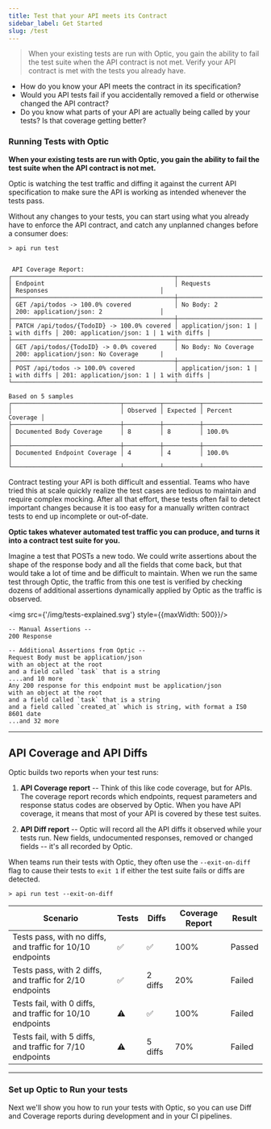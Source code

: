 ```yaml
---
title: Test that your API meets its Contract
sidebar_label: Get Started
slug: /test
---
```




> When your existing tests are run with Optic, you gain the ability to fail the test suite when the API contract is not met. Verify your API contract is met with the tests you already have.


- How do you know your API meets the contract in its specification?
- Would you API tests fail if you accidentally removed a field or otherwise changed the API contract?
- Do you know what parts of your API are actually being called by your tests? Is that coverage getting better?

### Running Tests with Optic

**When your existing tests are run with Optic, you gain the ability to fail the test suite when the API contract is not met.**

Optic is watching the test traffic and diffing it against the current API specification to make sure the API is working as intended whenever the tests pass.

Without any changes to your tests, you can start using what you already have to enforce the API contract, and catch any unplanned changes before a consumer does:

```
> api run test


 API Coverage Report:
┌─────────────────────────────────────────────┬────────────────────────────────────┬─────────────────────────────────────────┐
│ Endpoint                                    │ Requests                           │ Responses                               │
├─────────────────────────────────────────────┼────────────────────────────────────┼─────────────────────────────────────────┤
│ GET /api/todos -> 100.0% covered            │ No Body: 2                         │ 200: application/json: 2                │
├─────────────────────────────────────────────┼────────────────────────────────────┼─────────────────────────────────────────┤
│ PATCH /api/todos/{TodoID} -> 100.0% covered │ application/json: 1 | 1 with diffs │ 200: application/json: 1 | 1 with diffs │
├─────────────────────────────────────────────┼────────────────────────────────────┼─────────────────────────────────────────┤
│ GET /api/todos/{TodoID} -> 0.0% covered     │ No Body: No Coverage               │ 200: application/json: No Coverage      |
├─────────────────────────────────────────────┼────────────────────────────────────┼─────────────────────────────────────────┤
│ POST /api/todos -> 100.0% covered           │ application/json: 1 | 1 with diffs │ 201: application/json: 1 | 1 with diffs │
└─────────────────────────────────────────────┴────────────────────────────────────┴─────────────────────────────────────────┘

Based on 5 samples
┌──────────────────────────────┬──────────┬──────────┬──────────────────┐
│                              │ Observed │ Expected │ Percent Coverage │
├──────────────────────────────┼──────────┼──────────┼──────────────────┤
│ Documented Body Coverage     │ 8        │ 8        │ 100.0%           │
├──────────────────────────────┼──────────┼──────────┼──────────────────┤
│ Documented Endpoint Coverage │ 4        │ 4        │ 100.0%           │
└──────────────────────────────┴──────────┴──────────┴──────────────────┘
```

<ExpandDocs title="How it works" defaultOpen={false}>

Contract testing your API is both difficult and essential. Teams who have tried this at scale quickly realize the test cases are tedious to maintain and require complex mocking. After all that effort, these tests often fail to detect important changes because it is too easy for a manually written contract tests to end up incomplete or out-of-date.

**Optic takes whatever automated test traffic you can produce, and turns it into a contract test suite for you.**

Imagine a test that POSTs a new todo. We could write assertions about the shape of the response body and all the fields that come back, but that would take a lot of time and be difficult to maintain. When we run the same test through Optic, the traffic from this one test is verified by checking dozens of additional assertions dynamically applied by Optic as the traffic is observed.

<img src={'/img/tests-explained.svg'} style={{maxWidth: 500}}/>

```
-- Manual Assertions --
200 Response

-- Additional Assertions from Optic --
Request Body must be application/json
with an object at the root
and a field called `task` that is a string
....and 10 more
Any 200 response for this endpoint must be application/json
with an object at the root
and a field called `task` that is a string
and a field called `created_at` which is string, with format a IS0 8601 date
...and 32 more
```

---

</ExpandDocs>

## API Coverage and API Diffs

Optic builds two reports when your test runs:

1. **API Coverage report** -- Think of this like code coverage, but for APIs. The coverage report records which endpoints, request parameters and response status codes are observed by Optic. When you have API coverage, it means that most of your API is covered by these test suites.

2. **API Diff report** -- Optic will record all the API diffs it observed while your tests run. New fields, undocumented responses, removed or changed fields -- it's all recorded by Optic.


When teams run their tests with Optic, they often use the `--exit-on-diff` flag to cause their tests to `exit 1` if either the test suite fails or diffs are detected.

```
> api run test --exit-on-diff
```

| Scenario                                                   | Tests | Diffs   | Coverage Report | Result |
|------------------------------------------------------------|-------|---------|-----------------|--------|
| Tests pass, with no diffs, and traffic for 10/10 endpoints | ✅     | ✅       | 100%            | Passed |
| Tests pass, with 2 diffs, and traffic for 2/10 endpoints   | ✅     | 2 diffs | 20%             | Failed |
| Tests fail, with 0 diffs, and traffic for 10/10 endpoints  | ⚠️     | ✅       | 100%            | Failed |
| Tests fail, with 5 diffs, and traffic for 7/10 endpoints   | ⚠️     | 5 diffs | 70%             | Failed |


---

### Set up Optic to Run your tests
Next we'll show you how to run your tests with Optic, so you can use Diff and Coverage reports during development and in your CI pipelines.
